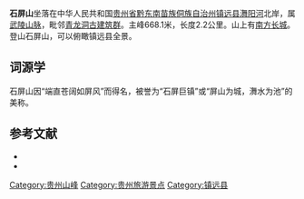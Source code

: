 {{Infobox mountain range
|photo       = 
|photo_size  = 
|photo_caption=
| name       = 石屏山
|other_name  = 
|country     = {{CHN}}
|location    = [[贵州省|贵州省]][[黔东南苗族侗族自治州|黔东南苗族侗族自治州]][[镇远县|镇远县]]
|parent      = [[武陵山脉|武陵山脉]]
|geology     = [[花岗岩|花岗岩]]
|geology1    =
|period      =
|period1     =
|orogeny     = 
|highest     = 
|elevation_m = 688.1
|elevation_ref = 
|prominence_m = 688.1
|prominence_ref = 
|coordinates = {{coord|27.057338|N|108.437197|E|type:mountain_scale:100000|format=dms|display=inline,title}}
| map        = 
| map_caption= 
|map_size    =
}}
'''石屏山'''坐落在中华人民共和国[[贵州省|贵州省]][[黔东南苗族侗族自治州|黔东南苗族侗族自治州]][[镇远县|镇远县]][[㵲阳河|㵲阳河]]北岸，属[[武陵山脉|武陵山脉]]，毗邻[[青龙洞|青龙洞古建筑群]]。主峰668.1米，长度2.2公里。山上有[[长城|南方长城]]。登山石屏山，可以俯瞰镇远县全景。

==词源学==
石屏山因“端直苍阔如屏风”而得名，被誉为“石屏巨镇”或“屏山为城，㵲水为池”的美称。

==参考文献==
{{reflist}}
{{Commons category|Mount Shiping}}
*{{cite book |language=|author1=吴正光 |title=《中华遗产·乡土建筑：镇远》 |year=2016 |publisher=清华大学出版社 |location=北京市 |pages= |isbn=9787302455707}}
*{{cite book |language=|author1= |title=《镇远府志》 |year=2014年 |publisher=贵州人民出版社 |location=贵州省贵阳市 |pages= |isbn=9787221105998}}

{{DEFAULTSORT:Shi石屏山}}
[[Category:贵州山峰|Category:贵州山峰]]
[[Category:贵州旅游景点|Category:贵州旅游景点]]
[[Category:镇远县|Category:镇远县]]